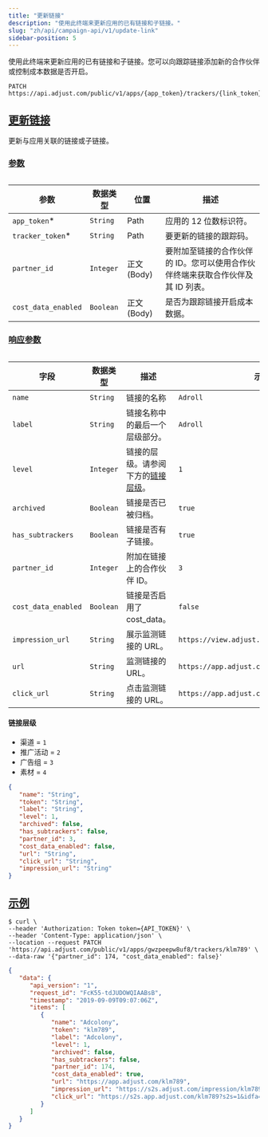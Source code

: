 ```yaml
---
title: "更新链接"
description: "使用此终端来更新应用的已有链接和子链接。"
slug: "zh/api/campaign-api/v1/update-link"
sidebar-position: 5
---
```


使用此终端来更新应用的已有链接和子链接。您可以向跟踪链接添加新的合作伙伴或控制成本数据是否开启。

<CodeBlock title="终端" highlight="{app_token}/trackers/{link_token}">

```http
PATCH https://api.adjust.com/public/v1/apps/{app_token}/trackers/{link_token}
```

</CodeBlock>

## [更新链接](update-link)

更新与应用关联的链接或子链接。

### [参数](parameters)

<Table>

| 参数                | 数据类型  | 位置          | 描述                                                                            |
| ------------------- | --------- | ------------- | ------------------------------------------------------------------------------- |
| `app_token`\*       | `String`  | Path          | 应用的 12 位数标识符。                                                          |
| `tracker_token`\*   | `String`  | Path          | 要更新的链接的跟踪码。                                                          |
| `partner_id`        | `Integer` | 正文 \(Body\) | 要附加至链接的合作伙伴的 ID。您可以使用合作伙伴终端来获取合作伙伴及其 ID 列表。 |
| `cost_data_enabled` | `Boolean` | 正文 \(Body\) | 是否为跟踪链接开启成本数据。                                                    |

</Table>

### [响应参数](response-parameters)

<Table search>

| 字段                | 数据类型  | 描述                                               | 示例                                        |
| ------------------- | --------- | -------------------------------------------------- | ------------------------------------------- |
| `name`              | `String`  | 链接的名称                                         | `Adroll`                                    |
| `label`             | `String`  | 链接名称中的最后一个层级部分。                     | `Adroll`                                    |
| `level`             | `Integer` | 链接的层级。请参阅下方的[链接层级](#link-levels)。 | `1`                                         |
| `archived`          | `Boolean` | 链接是否已被归档。                                 | `true`                                      |
| `has_subtrackers`   | `Boolean` | 链接是否有子链接。                                 | `true`                                      |
| `partner_id`        | `Integer` | 附加在链接上的合作伙伴 ID。                        | `3`                                         |
| `cost_data_enabled` | `Boolean` | 链接是否启用了 cost_data。                         | `false`                                     |
| `impression_url`    | `String`  | 展示监测链接的 URL。                               | `https://view.adjust.com/impression/abc123` |
| `url`               | `String`  | 监测链接的 URL。                                   | `https://app.adjust.com/abc123`             |
| `click_url`         | `String`  | 点击监测链接的 URL。                               | `https://app.adjust.com/abc123`             |

</Table>

#### 链接层级

-  渠道 = `1`
-  推广活动 = `2`
-  广告组 = `3`
-  素材 = `4`

<CodeBlock title="响应格式">

```json
{
   "name": "String",
   "token": "String",
   "label": "String",
   "level": 1,
   "archived": false,
   "has_subtrackers": false,
   "partner_id": 3,
   "cost_data_enabled": false,
   "url": "String",
   "click_url": "String",
   "impression_url": "String"
}
```

</CodeBlock>

## [示例](example)

<CodeBlock title="cURL" highlight="gwzpeepw8uf8, klm789">

```console
$ curl \
--header 'Authorization: Token token={API_TOKEN}' \
--header 'Content-Type: application/json' \
--location --request PATCH 'https://api.adjust.com/public/v1/apps/gwzpeepw8uf8/trackers/klm789' \
--data-raw '{"partner_id": 174, "cost_data_enabled": false}'
```

</CodeBlock>
<CodeBlock title="成功响应">

```json
{
   "data": {
      "api_version": "1",
      "request_id": "FcK55-tdJUDOWQIAABsB",
      "timestamp": "2019-09-09T09:07:06Z",
      "items": [
         {
            "name": "Adcolony",
            "token": "klm789",
            "label": "Adcolony",
            "level": 1,
            "archived": false,
            "has_subtrackers": false,
            "partner_id": 174,
            "cost_data_enabled": true,
            "url": "https://app.adjust.com/klm789",
            "impression_url": "https://s2s.adjust.com/impression/klm789?s2s=1&idfa=[IDFA]&gps_adid=[GOOGLE_AD_ID]&ip_address=  [IP_ADDRESS]&adcolony_click_id=[CLICK_ID]&android_id_upper_sha1=[SHA1_ANDROID_ID]&cost_id=[CLICK_ID]&cost_type=[BID_TYPE]&cost_amount=[BID]&cost_currency=USD",
            "click_url": "https://s2s.app.adjust.com/klm789?s2s=1&idfa=[IDFA]&gps_adid=[GOOGLE_AD_ID]&ip_address=[IP_ADDRESS]&adcolony_click_id=[CLICK_ID]&android_id_upper_sha1=[SHA1_ANDROID_ID]&cost_id=[CLICK_ID]&cost_type=[BID_TYPE]&cost_amount=[BID]&cost_currency=USD"
         }
      ]
   }
}
```

</CodeBlock>
